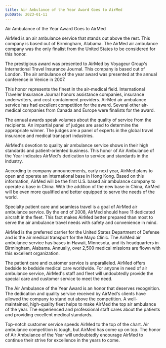 ```yaml
---
title: Air Ambulance of the Year Award Goes to AirMed
pubDate: 2023-01-11
---
```


Air Ambulance of the Year Award Goes to AirMed

AirMed is an air ambulance service that stands out above the rest.  This company is based out of Birmingham, Alabama.  The AirMed air ambulance company was the only finalist from the United States to be considered for this honor.  

The prestigious award was presented to AirMed by Voyageur Group's International Travel Insurance Journal.  This company is based out of London.  The air ambulance of the year award was presented at the annual conference in Venice in 2007.  

This honor represents the finest in the air-medical field.  International Traveler Insurance Journal honors assistance companies, insurance underwriters, and cost-containment providers.  AirMed air ambulance service has had excellent competition for the award.  Several other air-medical companies from Canada and Europe were finalists for the award.    

The annual awards speak volumes about the quality of service from the recipients.  An impartial panel of judges are used to determine the appropriate winner.  The judges are a panel of experts in the global travel insurance and medical transport industries.  

AirMed's devotion to quality air ambulance service shows in their high standards and patient-oriented business.  This honor of Air Ambulance of the Year indicates AirMed's dedication to service and standards in the industry.  

According to company announcements, early next year, AirMed plans to open and operate an international base in Hong Kong.  Based on this information, AirMed will be the first U.S. based air ambulance company to operate a base in China.  With the addition of the new base in China, AirMed will be even more qualified and better equipped to serve the needs of the world.   

Specialty patient care and seamless travel is a goal of AirMed air ambulance service.  By the end of 2008, AirMed should have 11 dedicated aircraft in the fleet.  This fact makes AirMed better prepared than most to serve the air ambulance travel needs with safety and convenience in mind.

AirMed is the preferred carrier for the United States Department of Defense and is the air medical transport for the Mayo Clinic.  The AirMed air ambulance service has bases in Hawaii, Minnesota, and its headquarters in Birmingham, Alabama.    Annually, over 2,500 medical missions are flown with this excellent organization.

The patient care and customer service is unparalleled.  AirMed offers bedside to bedside medical care worldwide.  For anyone in need of air ambulance service, AirMed's staff and fleet will undoubtedly provide the special care and customer service to meet the need.  

The Air Ambulance of the Year Award is an honor that deserves recognition.  The dedication and quality service received by AirMed's clients have allowed the company to stand out above the competition.  A well-maintained, high-quality fleet helps to make AirMed the top air ambulance of the year.  The experienced and professional staff cares about the patients and providing excellent medical standards.

Top-notch customer service speeds AirMed to the top of the chart.  Air ambulance competition is tough, but AirMed has come up on top.  The honor of Air Ambulance of the Year will undoubtedly encourage AirMed to continue their strive for excellence in the years to come.